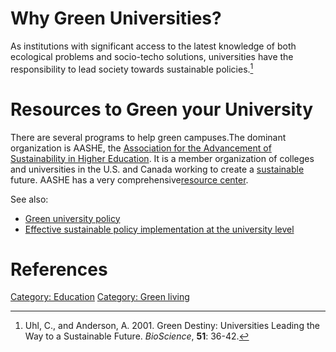 = Why Green Universities?=

As institutions with significant access to the latest knowledge of both ecological problems and socio-techo solutions, universities have the responsibility to lead society towards sustainable policies.<ref> Uhl, C., and Anderson, A. 2001. Green Destiny: Universities Leading the Way to a Sustainable Future. ''BioScience'', '''51''': 36-42.</ref>

=Resources to Green your University=

There are several programs to help green campuses.The dominant organization is AASHE, the [http://www.aashe.org/index.php Association for the Advancement of Sustainability in Higher Education]. It is a member organization of colleges and universities in the U.S. and Canada working to create a [[sustainable]] future. AASHE has a very comprehensive[http://www.aashe.org/resources/resource_center.php resource center].

See also:
* [[Green university policy]]
* [[Effective sustainable policy implementation at the university level]] 

=References=

<references/>


[[Category: Education]]
[[Category: Green living]]